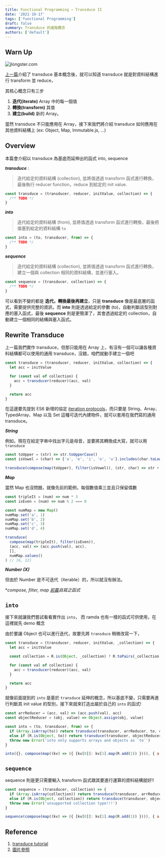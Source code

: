 ```yaml
---
title: Functional Programming – Transduce II
date: '2021-10-17'
tags: ['functional Programming']
draft: false
summary: Transduce 的進階概念
authors: ['default']
---
```


<TOCInline toc={props.toc} asDisclosure />

## Warn Up

![jlongster.com](https://i.imgur.com/G92vQBS.png)

[上一篇](https://ithelp.ithome.com.tw/articles/10269569)介紹了 transduce 基本概念後，就可以知道 transduce 就是對資料結構進行 transform 並 reduce，

其核心概念只有三步

1. **迭代(iterate)** Array 中的每一個值
2. **轉換(transform)** 其值
3. **建立(build)** 新的 Array。

當然 transduce 不只能應用在 Array，接下來我們將介紹 transduce 如何應用在其他資料結構上 (ex: Object, Map, Immutable.js, ...)

## Overview

本篇會介紹以 transduce 為基底而延伸出的函式 into, sequence

**_transduce_** :

> 迭代給定的資料結構 (collection), 並將值透過 transform 函式進行轉換，最後執行 reducer function，reduce 到給定的 init value.

```js
const transduce = (transducer, reducer, initValue, collection) => {
  /** TODO */
}
```

**_into_**

> 迭代給定的資料結構 (from), 並將值透過 transform 函式進行轉換，最後把值塞到給定的資料結構 `to`

```js
const into = (to, transducer, from) => {
  /** TODO */
}
```

**_sequence_**

> 迭代給定的資料結構 (collection), 並將值透過 transform 函式進行轉換，建立一個與 collection 相同的資料結構，並進行塞入。

```js
const sequence = (transducer, collection) => {
  /** TODO */
}
```

可以看到不變的都是 **迭代，轉換最後再建立**，只是 **transduce** 像是最底層的函式，需要提供完整的資訊，而 **into** 則是透過給定的參數 (to)，自動判斷該型別對應的塞入函式，最後 **sequence** 則是更簡潔了，其會透過給定的 collection，自動建立一個相同的結構與塞入函式。

## Rewrite Transduce

上一篇我們實作 transduce，但那只能用在 Array 上，有沒有一個可以讓各種資料結構都可以使用的通用 transduce，沒錯，咱們就動手建立一個吧

```js
const transduce = (transducer, reducer, initValue, collection) => {
  let acc = initValue

  for (const val of collection) {
    acc = transducer(reducer)(acc, val)
  }

  return acc
}
```

在這邊要先提到 ES6 新增的協定 [iteration protocols](https://developer.mozilla.org/zh-TW/docs/Web/JavaScript/Reference/Iteration_protocols)，而只要是 String、Array、TypedArray、Map 以及 Set 這種可迭代內建物件，就可以套用在我們寫的通用 transduce。

**_String_**

例如，現在在給定字串中找出字元是母音，並要將其轉換成大寫，就可以用 `transduce`

```js
const toUpper = (str) => str.toUpperCase()
const isVowel = (char) => ['a', 'e', 'i', 'o', 'u'].includes(char.toLowerCase())

transduce(compose(map(toUpper), filter(isVowel)), (str, char) => str + char, '', 'JingHuangSu') // IUAU
```

**_Map_**

當然 Map 也沒問題，就像先前的範例，每個數值乘三並且只保留偶數

```js
const tripleIt = (num) => num * 3
const isEven = (num) => num % 2 === 0

const numMap = new Map()
numMap.set('a', 1)
numMap.set('b', 2)
numMap.set('c', 3)
numMap.set('d', 4)

transduce(
  compose(map(tripleIt), filter(isEven)),
  (acc, val) => (acc.push(val), acc),
  [],
  numMap.values()
) // [6, 12]
```

**_Number (X)_**

但由於 Number 是不可迭代（iterable）的，所以就沒有辦法。

\*_compose, filter, map [前篇](https://ithelp.ithome.com.tw/articles/10269569)自寫之函式_

## `into`

接下來就讓我們嘗試看看實作出 `into`， 而 ramda 也有一樣的函式可供使用，在這裡就先 demo 概念

由於要讓 Object 也可以進行迭代，故要先將 `transduce` 稍微改寫一下，

```js
const transduce = (transducer, reducer, initValue, _collection) => {
  let acc = initValue

  const collection = R.is(Object, _collection) ? R.toPairs(_collection) : _collection

  for (const val of collection) {
    acc = transducer(reducer)(acc, val)
  }

  return acc
}
```

就像前面提到的 `into` 是基於 `transduce` 延伸的概念，所以基底不變，只需要再進行判斷其 init value 的型別，接下來就來打造出屬於自己的 `into` 的函式!

```js
const arrReducer = (acc, val) => (acc.push(val), acc)
const objectReducer = (obj, value) => Object.assign(obj, value)

const into = (to, transducer, from) => {
  if (Array.isArray(to)) return transduce(transducer, arrReducer, to, collection)
  else if (R.is(Object, to)) return transduce(transducer, objectReducer, to, collection)
  throw new Error('into only supports arrays and objects as `to`')
}

into({}, compose(map((kv) => ({ [kv[0]]: kv[1].map(R.add(1)) }))), { a: [1, 2, 3], b: [2, 3, 4] }) // {a: [2, 3, 4], b: [3, 4, 5]}
```

## `sequence`

sequence 則是更只需要輸入 transform 函式跟其要進行運算的資料結構就好!!

```js
const sequence = (transducer, collection) => {
  if (Array.isArray(collection)) return transduce(transducer, arrReducer, [], collection)
  else if (R.is(Object, collection)) return transduce(transducer, objectReducer, {}, collection)
  throw new Error('unsupported collection type!!!')
}

sequence(compose(map((kv) => ({ [kv[0]]: kv[1].map(R.add(1)) }))), { a: [1, 2, 3], b: [2, 3, 4] }) // {a: [2, 3, 4], b: [3, 4, 5]}
```

## Reference

1. [transduce tutorial](https://egghead.io/courses/quickly-transform-data-with-transducers)
2. [圖片參照](https://archive.jlongster.com/Transducers.js--A-JavaScript-Library-for-Transformation-of-Data)
